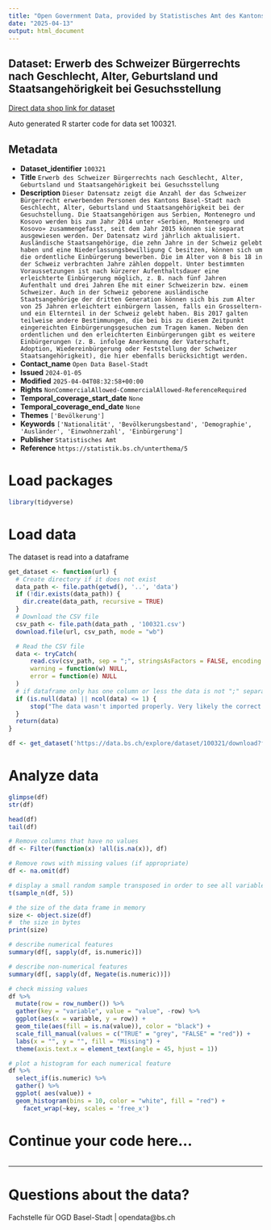 ```yaml
---
title: "Open Government Data, provided by Statistisches Amt des Kantons Basel-Stadt - Fachstelle OGD"
date: "2025-04-13"
output: html_document
---
```


## Dataset: Erwerb des Schweizer Bürgerrechts nach Geschlecht, Alter, Geburtsland und Staatsangehörigkeit bei Gesuchsstellung

[Direct data shop link for dataset](https://data.bs.ch/explore/dataset/100321)

Auto generated R starter code for data set 100321.

## Metadata

- **Dataset_identifier** `100321`
- **Title** `Erwerb des Schweizer Bürgerrechts nach Geschlecht, Alter, Geburtsland und Staatsangehörigkeit bei Gesuchsstellung`
- **Description** `Dieser Datensatz zeigt die Anzahl der das Schweizer Bürgerrecht erwerbenden Personen des Kantons Basel-Stadt nach Geschlecht, Alter, Geburtsland und Staatsangehörigkeit bei der Gesuchstellung. Die Staatsangehörigen aus Serbien, Montenegro und Kosovo werden bis zum Jahr 2014 unter «Serbien, Montenegro und Kosovo» zusammengefasst, seit dem Jahr 2015 können sie separat ausgewiesen werden. Der Datensatz wird jährlich aktualisiert. Ausländische Staatsangehörige, die zehn Jahre in der Schweiz gelebt haben und eine Niederlassungsbewilligung C besitzen, können sich um die ordentliche Einbürgerung bewerben. Die im Alter von 8 bis 18 in der Schweiz verbrachten Jahre zählen doppelt. Unter bestimmten Voraussetzungen ist nach kürzerer Aufenthaltsdauer eine erleichterte Einbürgerung möglich, z. B. nach fünf Jahren Aufenthalt und drei Jahren Ehe mit einer Schweizerin bzw. einem Schweizer. Auch in der Schweiz geborene ausländische Staatsangehörige der dritten Generation können sich bis zum Alter von 25 Jahren erleichtert einbürgern lassen, falls ein Grosseltern- und ein Elternteil in der Schweiz gelebt haben. Bis 2017 galten teilweise andere Bestimmungen, die bei bis zu diesem Zeitpunkt eingereichten Einbürgerungsgesuchen zum Tragen kamen. Neben den ordentlichen und den erleichterten Einbürgerungen gibt es weitere Einbürgerungen (z. B. infolge Anerkennung der Vaterschaft, Adoption, Wiedereinbürgerung oder Feststellung der Schweizer Staatsangehörigkeit), die hier ebenfalls berücksichtigt werden.`
- **Contact_name** `Open Data Basel-Stadt`
- **Issued** `2024-01-05`
- **Modified** `2025-04-04T08:32:58+00:00`
- **Rights** `NonCommercialAllowed-CommercialAllowed-ReferenceRequired`
- **Temporal_coverage_start_date** `None`
- **Temporal_coverage_end_date** `None`
- **Themes** `['Bevölkerung']`
- **Keywords** `['Nationalität', 'Bevölkerungsbestand', 'Demographie', 'Ausländer', 'Einwohnerzahl', 'Einbürgerung']`
- **Publisher** `Statistisches Amt`
- **Reference** `https://statistik.bs.ch/unterthema/5`


# Load packages

```r

library(tidyverse)
```

# Load data

The dataset is read into a dataframe

```r
get_dataset <- function(url) {
  # Create directory if it does not exist
  data_path <- file.path(getwd(), '..', 'data')
  if (!dir.exists(data_path)) {
    dir.create(data_path, recursive = TRUE)
  }
  # Download the CSV file
  csv_path <- file.path(data_path , '100321.csv')
  download.file(url, csv_path, mode = "wb")

  # Read the CSV file
  data <- tryCatch(
      read.csv(csv_path, sep = ";", stringsAsFactors = FALSE, encoding = "UTF-8"),
      warning = function(w) NULL,
      error = function(e) NULL
  )
  # if dataframe only has one column or less the data is not ";" separated
  if (is.null(data) || ncol(data) <= 1) {
      stop("The data wasn't imported properly. Very likely the correct separator couldn't be found.\nPlease check the dataset manually and adjust the code.")
  }
  return(data)
}
```

```r

df <- get_dataset('https://data.bs.ch/explore/dataset/100321/download?format=csv&timezone=Europe%2FZurich')

```

# Analyze data

```r

glimpse(df)
str(df)

head(df)
tail(df)

```

```r
# Remove columns that have no values
df <- Filter(function(x) !all(is.na(x)), df)

# Remove rows with missing values (if appropriate)
df <- na.omit(df)
```

```r
# display a small random sample transposed in order to see all variables
t(sample_n(df, 5))
```

```r
# the size of the data frame in memory
size <- object.size(df)
#  the size in bytes
print(size)
```

```r
# describe numerical features
summary(df[, sapply(df, is.numeric)])
```

```r
# describe non-numerical features
summary(df[, sapply(df, Negate(is.numeric))])
```

```r
# check missing values
df %>%
  mutate(row = row_number()) %>%
  gather(key = "variable", value = "value", -row) %>%
  ggplot(aes(x = variable, y = row)) +
  geom_tile(aes(fill = is.na(value)), color = "black") +
  scale_fill_manual(values = c("TRUE" = "grey", "FALSE" = "red")) +
  labs(x = "", y = "", fill = "Missing") +
  theme(axis.text.x = element_text(angle = 45, hjust = 1))
```

```r
# plot a histogram for each numerical feature
df %>%
  select_if(is.numeric) %>%
  gather() %>%
  ggplot( aes(value)) +
  geom_histogram(bins = 10, color = "white", fill = "red") +
    facet_wrap(~key, scales = 'free_x')
```

# Continue your code here...

```r

```
------------------------------------------------------------------------

# Questions about the data?

Fachstelle für OGD Basel-Stadt | opendata@bs.ch

